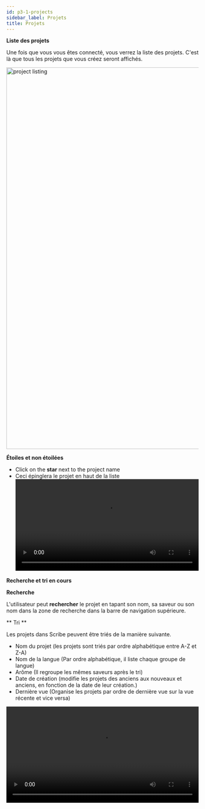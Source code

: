 ```yaml
---
id: p3-1-projects
sidebar_label: Projets
title: Projets
---
```


**Liste des projets**

Une fois que vous vous êtes connecté, vous verrez la liste des projets. C'est là que tous les projets que vous créez seront affichés. 

<img src="/AutographaV2-1-0/project-listing.png"  width="1000px" alt="project listing"/>

**Étoiles et non étoilées**

-   Click on the **star** next to the project name 			
-   Ceci épinglera le projet en haut de la liste
    <video controls src="/assets/staring-project.mov" width="100%" type="video/mov"/>

**Recherche et tri en cours**

**Recherche**

L'utilisateur peut **rechercher** le projet en tapant son nom, sa saveur ou son nom dans la zone de recherche dans la barre de navigation supérieure.

** Tri **

Les projets dans Scribe peuvent être triés de la manière suivante.

-   Nom du projet (les projets sont triés par ordre alphabétique entre A-Z et Z-A)
-   Nom de la langue (Par ordre alphabétique, il liste chaque groupe de langue)
-   Arôme (Il regroupe les mêmes saveurs après le tri)
-   Date de création (modifie les projets des anciens aux nouveaux et anciens, en fonction de la date de leur création.)
-   Dernière vue (Organise les projets par ordre de dernière vue sur la vue récente et vice versa)

<video controls src="/assets/serachsort.mov" width="100%" type="video/mov"/>
